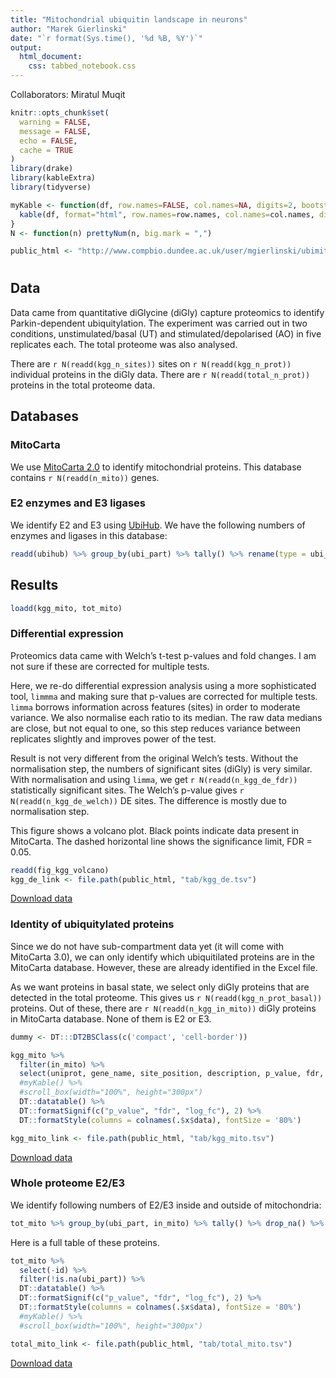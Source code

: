 ```yaml
---
title: "Mitochondrial ubiquitin landscape in neurons"
author: "Marek Gierlinski"
date: "`r format(Sys.time(), '%d %B, %Y')`"
output:
  html_document:
    css: tabbed_notebook.css
---
```


Collaborators: Miratul Muqit

```r
knitr::opts_chunk$set(
  warning = FALSE,
  message = FALSE,
  echo = FALSE,
  cache = TRUE
)
library(drake)
library(kableExtra)
library(tidyverse)

myKable <- function(df, row.names=FALSE, col.names=NA, digits=2, bootstrap="condensed", font.size=12, label=NULL, ...) {
  kable(df, format="html", row.names=row.names, col.names=col.names, digits=digits, label=label, ...) %>% kable_styling(bootstrap_options=bootstrap, full_width=FALSE, position="left", font_size=font.size)
}
N <- function(n) prettyNum(n, big.mark = ",")

public_html <- "http://www.compbio.dundee.ac.uk/user/mgierlinski/ubimito"
```

# {.tabset}

## Data

Data came from quantitative diGlycine (diGly) capture proteomics to identify Parkin-dependent ubiquitylation. The experiment was carried out in two conditions, unstimulated/basal (UT) and stimulated/depolarised (AO) in five replicates each. The total proteome was also analysed.

There are `r N(readd(kgg_n_sites))` sites on `r N(readd(kgg_n_prot))` individual proteins in the diGly data. There are `r N(readd(total_n_prot))` proteins in the total proteome data.

## Databases

### MitoCarta

We use [MitoCarta 2.0](https://www.broadinstitute.org/files/shared/metabolism/mitocarta/human.mitocarta2.0.html) to identify mitochondrial proteins. This database contains `r N(readd(n_mito))` genes.

### E2 enzymes and E3 ligases

We identify E2 and E3 using [UbiHub](https://ubihub.thesgc.org/static/UbiHub.html). We have the following numbers of enzymes and ligases in this database:

```r
readd(ubihub) %>% group_by(ubi_part) %>% tally() %>% rename(type = ubi_part) %>% myKable()
```


## Results

```r
loadd(kgg_mito, tot_mito)

```

### Differential expression

Proteomics data came with Welch's t-test p-values and fold changes. I am not sure if these are corrected for multiple tests.

Here, we re-do differential expression analysis using a more sophisticated tool, `limmma` and making sure that p-values are corrected for multiple tests. `limma` borrows information across features (sites) in order to moderate variance. We also normalise each ratio to its median. The raw data medians are close, but not equal to one, so this step reduces variance between replicates slightly and improves power of the test.

Result is not very different from the original Welch's tests. Without the normalisation step, the numbers of significant sites (diGly) is very similar. With normalisation and using `limma`, we get `r N(readd(n_kgg_de_fdr))` statistically significant sites. The Welch's p-value gives `r N(readd(n_kgg_de_welch))` DE sites. The difference is mostly due to normalisation step.

This figure shows a volcano plot. Black points indicate data present in MitoCarta. The dashed horizontal line shows the significance limit, FDR = 0.05.

```r
readd(fig_kgg_volcano)
kgg_de_link <- file.path(public_html, "tab/kgg_de.tsv")
```

[Download data](`r kgg_de_link`)

### Identity of ubiquitylated proteins

Since we do not have sub-compartment data yet (it will come with MitoCarta 3.0), we can only identify which ubiquitilated proteins are in the MitoCarta database. However, these are already identified in the Excel file.

As we want proteins in basal state, we select only diGly proteins that are detected in the total proteome. This gives us `r N(readd(kgg_n_prot_basal))` proteins. Out of these, there are `r N(readd(n_kgg_in_mito))` diGly proteins in MitoCarta database. None of them is E2 or E3.

```r
dummy <- DT:::DT2BSClass(c('compact', 'cell-border'))
```


```r
kgg_mito %>%
  filter(in_mito) %>% 
  select(uniprot, gene_name, site_position, description, p_value, fdr, log_fc) %>% 
  #myKable() %>% 
  #scroll_box(width="100%", height="300px")
  DT::datatable() %>% 
  DT::formatSignif(c("p_value", "fdr", "log_fc"), 2) %>% 
  DT::formatStyle(columns = colnames(.$x$data), fontSize = '80%')

kgg_mito_link <- file.path(public_html, "tab/kgg_mito.tsv")
```

[Download data](`r kgg_mito_link`)

### Whole proteome E2/E3 

We identify following numbers of E2/E3 inside and outside of mitochondria:

```r
tot_mito %>% group_by(ubi_part, in_mito) %>% tally() %>% drop_na() %>% arrange(in_mito) %>% myKable()
```

Here is a full table of these proteins.

```r
tot_mito %>% 
  select(-id) %>% 
  filter(!is.na(ubi_part)) %>% 
  DT::datatable() %>% 
  DT::formatSignif(c("p_value", "fdr", "log_fc"), 2) %>% 
  DT::formatStyle(columns = colnames(.$x$data), fontSize = '80%')
  #myKable() %>% 
  #scroll_box(width="100%", height="300px")

total_mito_link <- file.path(public_html, "tab/total_mito.tsv")
```

[Download data](`r total_mito_link`)
